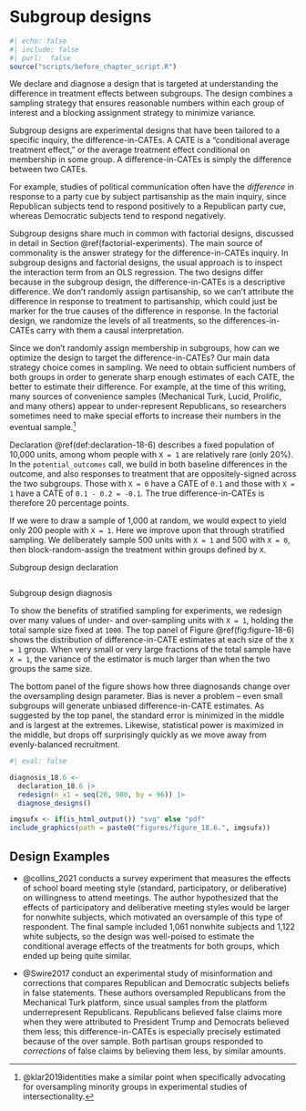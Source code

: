 # Subgroup designs  {.unnumbered}

```r
#| echo: false
#| include: false
#| purl:  false
source("scripts/before_chapter_script.R")
```

:::: {.ddbox}
We declare and diagnose a design that is targeted at understanding the difference in treatment effects between subgroups. The design combines a sampling strategy that ensures reasonable numbers within each group of interest and a blocking assignment strategy to minimize variance.  
::::

Subgroup designs are experimental designs that have been tailored to a specific inquiry, the difference-in-CATEs. A CATE is a "conditional average treatment effect," or the average treatment effect conditional on membership in some group. A difference-in-CATEs is simply the difference between two CATEs. 

For example, studies of political communication often have the *difference* in response to a party cue by subject partisanship as the main inquiry, since Republican subjects tend to respond positively to a Republican party cue, whereas Democratic subjects tend to respond negatively. 

Subgroup designs share much in common with factorial designs, discussed in detail in Section \@ref(factorial-experiments). The main source of commonality is the answer strategy for the difference-in-CATEs inquiry. In subgroup designs and factorial designs, the usual approach is to inspect the interaction term from an OLS regression. The two designs differ because in the subgroup design, the difference-in-CATEs is a descriptive difference. We don't randomly assign partisanship, so we can't attribute the difference in response to treatment to partisanship, which could just be marker for the true causes of the difference in response. In the factorial design, we randomize the levels of all treatments, so the differences-in-CATEs carry with them a causal interpretation.

Since we don't randomly assign membership in subgroups, how can we optimize the design to target the difference-in-CATEs? Our main data strategy choice comes in sampling. We need to obtain sufficient numbers of both groups in order to generate sharp enough estimates of each CATE, the better to estimate their difference. For example, at the time of this writing, many sources of convenience samples (Mechanical Turk, Lucid, Prolific, and many others) appear to under-represent Republicans, so researchers sometimes need to make special efforts to increase their numbers in the eventual sample.^[@klar2019identities make a similar point when specifically advocating for oversampling minority groups in experimental studies of intersectionality.]

Declaration \@ref(def:declaration-18-6) describes a fixed population of 10,000 units, among whom people with `X = 1` are relatively rare (only 20%). In the `potential_outcomes` call, we build in both baseline differences in the outcome, and also responses to treatment that are oppositely-signed across the two subgroups. Those with `X = 0` have a CATE of `0.1` and those with `X = 1` have a CATE of `0.1 - 0.2 = -0.1`. The true difference-in-CATEs is therefore 20 percentage points. 

If we were to draw a sample of 1,000 at random, we would expect to yield only 200 people with `X = 1`. Here we improve upon that through stratified sampling. We deliberately sample 500 units with `X = 1` and 500 with `X = 0`, then block-random-assign the treatment within groups defined by `X`.

:::{.definition #declaration-18-6} 

Subgroup design declaration

```r
```

:::


:::{.lemma #diagnosis-18-6}

Subgroup design diagnosis

To show the benefits of stratified sampling for experiments, we redesign over many values of under- and over-sampling units with `X = 1`, holding the total sample size fixed at `1000`. The top panel of Figure \@ref(fig:figure-18-6) shows the distribution of difference-in-CATE estimates at each size of the `X = 1` group. When very small or very large fractions of the total sample have `X = 1`, the variance of the estimator is much larger than when the two groups the same size. 

The bottom panel of the figure shows how three diagnosands change over the oversampling design parameter. Bias is never a problem -- even small subgroups will generate unbiased difference-in-CATE estimates. As suggested by the top panel, the standard error is minimized in the middle and is largest at the extremes. Likewise, statistical power is maximized in the middle, but drops off surprisingly quickly as we move away from evenly-balanced recruitment. 

```r
#| eval: false

diagnosis_18.6 <- 
  declaration_18.6 |> 
  redesign(n_x1 = seq(20, 980, by = 96)) |> 
  diagnose_designs()
```


```r
imgsufx <- if(is_html_output()) "svg" else "pdf"
include_graphics(path = paste0("figures/figure_18.6.", imgsufx))
```

:::

## Design Examples

- @collins_2021 conducts a survey experiment that measures the effects of school board meeting style (standard, participatory, or deliberative) on willingness to attend meetings. The author hypothesized that the effects of participatory and deliberative meeting styles would be larger for nonwhite subjects, which motivated an oversample of this type of respondent. The final sample included 1,061 nonwhite subjects and 1,122 white subjects, so the design was well-poised to estimate the conditional average effects of the treatments for both groups, which ended up being quite similar.

- @Swire2017 conduct an experimental study of misinformation and corrections that compares Republican and Democratic subjects beliefs in false statements. These authors oversampled Republicans from the Mechanical Turk platform, since usual samples from the platform underrepresent Republicans. Republicans believed false claims more when they were attributed to President Trump and Democrats believed them less; this difference-in-CATEs is especially precisely estimated because of the over sample. Both partisan groups responded to *corrections* of false claims by believing them less, by similar amounts.

